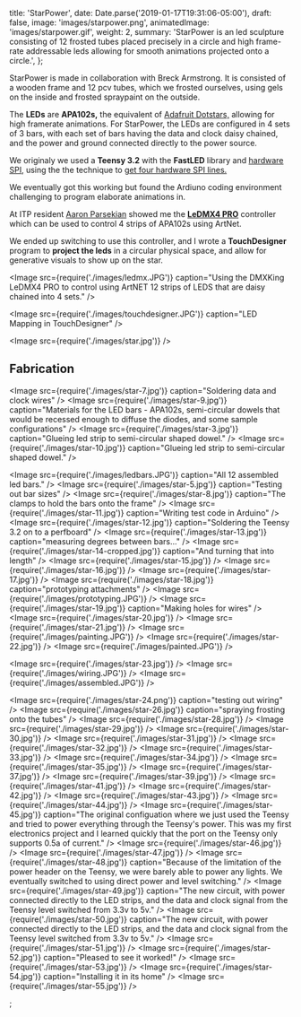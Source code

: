 
  title: 'StarPower',
  date: Date.parse('2019-01-17T19:31:06-05:00'),
  draft: false,
  image: 'images/starpower.png',
  animatedImage: 'images/starpower.gif',
  weight: 2,
  summary:
    'StarPower is an led sculpture consisting of 12 frosted tubes placed precisely in a circle and high frame-rate addressable leds allowing for smooth animations projected onto a circle.',
};

<Vimeo videoId="373796248" />

StarPower is made in collaboration with Breck Armstrong. It is consisted of a wooden frame and 12 pcv tubes, which we frosted ourselves, using gels on the inside and frosted spraypaint on the outside.

The **LEDs** are **APA102s,** the equivalent of [Adafruit Dotstars,](https://learn.adafruit.com/adafruit-dotstar-leds/overview) allowing for high framerate animations. For StarPower, the LEDs are configured in 4 sets of 3 bars, with each set of bars having the data and clock daisy chained, and the power and ground connected directly to the power source.

We originaly we used a **Teensy 3.2** with the **FastLED** library and [hardware SPI](https://github.com/FastLED/FastLED/wiki/SPI-Hardware-or-Bit-banging), using the the technique to [get four hardware SPI lines.](https://github.com/FastLED/FastLED/wiki/SPI-Hardware-or-Bit-banging#getting-four-hardware-spi-lines-for-the-apa102-out-of-the-teensy-303132)

We eventually got this working but found the Ardiuno coding environment challenging to program elaborate animations in.

At ITP resident [Aaron Parsekian](http://www.aaronparsekian.com/) showed me the **[LeDMX4 PRO](https://dmxking.com/led-pixel-control/ledmx4-pro)** controller which can be used to control 4 strips of APA102s using ArtNet.

We ended up switching to use this controller, and I wrote a **TouchDesigner** program to **project the leds** in a circular physical space, and allow for generative visuals to show up on the star.

<Image
  src={require('./images/ledmx.JPG')}
  caption="Using the DMXKing LeDMX4 PRO to control using ArtNET 12 strips of LEDS that are daisy chained into 4 sets."
/>

<Image src={require('./images/touchdesigner.JPG')} caption="LED Mapping in TouchDesigner" />

<Image src={require('./images/star.jpg')} />

## Fabrication

<Image src={require('./images/star-7.jpg')} caption="Soldering data and clock wires" />
<Image
  src={require('./images/star-9.jpg')}
  caption="Materials for the LED bars - APA102s, semi-circular dowels that would be recessed enough to diffuse the diodes, and some sample configurations"
/>
<Image src={require('./images/star-3.jpg')} caption="Glueing led strip to semi-circular shaped dowel." />
<Image src={require('./images/star-10.jpg')} caption="Glueing led strip to semi-circular shaped dowel." />

<Image src={require('./images/ledbars.JPG')} caption="All 12 assembled led bars." />
<Image src={require('./images/star-5.jpg')} caption="Testing out bar sizes" />
<Image src={require('./images/star-8.jpg')} caption="The clamps to hold the bars onto the frame" />
<Image src={require('./images/star-11.jpg')} caption="Writing test code in Arduino" />
<Image src={require('./images/star-12.jpg')} caption="Soldering the Teensy 3.2 on to a perfboard" />
<Image src={require('./images/star-13.jpg')} caption="measuring degrees between bars..." />
<Image src={require('./images/star-14-cropped.jpg')} caption="And turning that into length" />
<Image src={require('./images/star-15.jpg')} />
<Image src={require('./images/star-16.jpg')} />
<Image src={require('./images/star-17.jpg')} />
<Image src={require('./images/star-18.jpg')} caption="prototyping attachments" />
<Image src={require('./images/prototyping.JPG')} />
<Image src={require('./images/star-19.jpg')} caption="Making holes for wires" />
<Image src={require('./images/star-20.jpg')} />
<Image src={require('./images/star-21.jpg')} />
<Image src={require('./images/painting.JPG')} />
<Image src={require('./images/star-22.jpg')} />
<Image src={require('./images/painted.JPG')} />

<Image src={require('./images/star-23.jpg')} />
<Image src={require('./images/wiring.JPG')} />
<Image src={require('./images/assembled.JPG')} />

<Image src={require('./images/star-24.png')} caption="testing out wiring" />
<Image src={require('./images/star-26.jpg')} caption="spraying frosting onto the tubes" />
<Image src={require('./images/star-28.jpg')} />
<Image src={require('./images/star-29.jpg')} />
<Image src={require('./images/star-30.jpg')} />
<Image src={require('./images/star-31.jpg')} />
<Image src={require('./images/star-32.jpg')} />
<Image src={require('./images/star-33.jpg')} />
<Image src={require('./images/star-34.jpg')} />
<Image src={require('./images/star-35.jpg')} />
<Image src={require('./images/star-37.jpg')} />
<Image src={require('./images/star-39.jpg')} />
<Image src={require('./images/star-41.jpg')} />
<Image src={require('./images/star-42.jpg')} />
<Image src={require('./images/star-43.jpg')} />
<Image src={require('./images/star-44.jpg')} />
<Image
  src={require('./images/star-45.jpg')}
  caption="The original configuation where we just used the Teensy and tried to power everything through the Teensy's power. This was my first electronics project and I learned quickly that the port on the Teensy only supports 0.5a of current."
/>
<Image src={require('./images/star-46.jpg')} />
<Image src={require('./images/star-47.jpg')} />
<Image
  src={require('./images/star-48.jpg')}
  caption="Because of the limitation of the power header on the Teensy, we were barely able to power any lights. We eventually switched to using direct power and level switching."
/>
<Image
  src={require('./images/star-49.jpg')}
  caption="The new circuit, with power connected directly to the LED strips, and the data and clock signal from the Teensy level switched from 3.3v to 5v."
/>
<Image
  src={require('./images/star-50.jpg')}
  caption="The new circuit, with power connected directly to the LED strips, and the data and clock signal from the Teensy level switched from 3.3v to 5v."
/>
<Image src={require('./images/star-51.jpg')} />
<Image src={require('./images/star-52.jpg')} caption="Pleased to see it worked!" />
<Image src={require('./images/star-53.jpg')} />
<Image src={require('./images/star-54.jpg')} caption="Installing it in its home" />
<Image src={require('./images/star-55.jpg')} />


;
